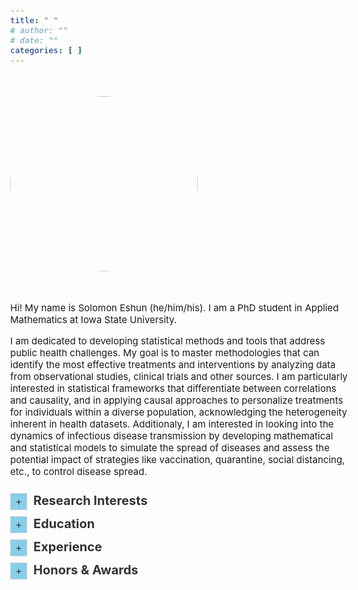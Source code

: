 ```yaml
---
title: " "
# author: ""
# date: ""
categories: [ ]
---
```


<br>



<style>
.circle-img {
  border-radius: 50%;
  width: 300px;
  height: 280px;
  object-fit: cover;
}
body {
    font-size: 15px;
}
.justify-text {
  text-align: justify;
  text-justify: inter-word;
}
details {
  position: relative;
}
details > summary {
  color: #333333;
  font-size: 24px;
  list-style: none;
  cursor: pointer;
  outline: none;
}
details > summary::-webkit-details-marker {
  display: none; 
}
details > summary:before {
  content: "+";
  display: inline-block;
  width: 25px; 
  height: 25px;
  line-height: 25px;
  text-align: center;
  background: #87CEEB; 
  border: 1px solid #ccc;
  margin-right: 10px;
  font-size: 16px;
}
details[open] > summary:before {
  content: "−";
}
</style>

![](imgs/self1.JPG){.circle-img}

<br>

Hi! My name is Solomon Eshun (he/him/his). I am a PhD student in Applied Mathematics at Iowa State University.

I am dedicated to developing statistical methods and tools that address public health challenges. My goal is to master methodologies that can identify the most effective treatments and interventions by analyzing data from observational studies, clinical trials and other sources. I am particularly interested in statistical frameworks that differentiate between correlations and causality, and in applying causal approaches to personalize treatments for individuals within a diverse population, acknowledging the heterogeneity inherent in health datasets. Additionaly, I am interested in looking into the dynamics of infectious disease transmission by developing mathematical and statistical models to simulate the spread of diseases and assess the potential impact of strategies like vaccination, quarantine, social distancing, etc., to control disease spread. 



<div style="height: 10px;"></div>

```{=html}
<details>
<summary style="color: #333333; font-size: 20px;"><strong>Research Interests</strong></summary>
<div style="height: 10px;"></div>
<ul>
    <li>
        Causal Inference
    </li> <div style="height: 10px;"></div>
    <li>
        Precision Medicine
    </li><div style="height: 10px;"></div>
    <li>
        Infectious Disease Modeling
    </li>
</ul>
</details>
```

<div style="height: 10px;"></div>

```{=html}
<details>
<summary style="color: #333333; font-size: 20px;"><strong>Education</strong></summary>
<div style="height: 10px;"></div>
<ul>
    <li>
        <strong>PhD (Student) in Applied Mathematics</strong><br>
        Iowa State University, Ames, 2023 - 2024
    </li> <div style="height: 10px;"></div>
    <li>
        <strong>MS in Applied Statistics & Data Science</strong><br>
        University of Texas Rio Grande Valley (UTRGV), Edinburg, 2023
    </li><div style="height: 10px;"></div>
    <li>
        <strong>BS in Mathematics</strong><br>
        University of Mines and Technology (UMaT), Ghana, 2020
    </li>
</ul>
</details>
```

<div style="height: 10px;"></div>

<!-- ![[Causality for Machine Learning](https://ff13.fastforwardlabs.com/)](imgs/whatif.png)  -->


```{=html}
<details>
<summary style="color: #333333; font-size: 20px;"><strong>Experience</strong></summary>
<div style="height: 10px;"></div>
<ul>
    <li>
        Graduate Research Assistant, .......... (08/2024 - Present)
    </li> <div style="height: 10px;"></div>
    <li>
        Graduate Fellow, Data Science for the Public Good, Iowa State (05/2024 - 07/2024)
    </li><div style="height: 10px;"></div>
    <li>
        Graduate Teaching Assistant, Department of Mathematics, Iowa State (08/2023 - 05/2023)
    </li>
    </li><div style="height: 10px;"></div>
    <li>
        Sustainability Research Fellow, Office for Sustainability, UTRGV (08/2022 - 05/2023)
    </li>    </li><div style="height: 10px;"></div>
    <li>
        Graduate Teaching Assistant, School of Mathematical & Statistical Sciences, UTRGV (08/2021 - 05/2023)
    </li>    </li><div style="height: 10px;"></div>
    <li>
        Computational Science Intern, Los Alamos National Lab, Los Alamos, NM (05/2022 - 08/2022)
    </li>    </li><div style="height: 10px;"></div>
    <li>
        Teaching Assistant, Department of Mathematical Sciences, UMaT (09/2020 - 08/2021)
    </li>
        </li><div style="height: 10px;"></div>
    <li>
        Data Production Intern, Ghana Statistical Service, Accra (05/2019 - 08/2019)
    </li>
</ul>
</details>
```

<div style="height: 10px;"></div>



```{=html}
<details>
<summary style="color: #333333; font-size: 20px;"><strong>Honors & Awards</strong></summary>
<div style="height: 10px;"></div>
<ul>
    <li>
        The Cole, 1958 & Green Scholarships, 2024.
    </li>
    <div style="height: 10px;"></div>
    <li>
        Travel Award, Department of Mathematics, Iowa State University, 2023.
    </li>
    <div style="height: 10px;"></div>
    <li>
        Certificate of Excellence in Sustainable Development Graduate Research, UTRGV, 2023.
    </li>
    <div style="height: 10px;"></div>
    <li>
        UTRGV Applied Statistics & Data Science Outstanding M.S. Thesis Award, 2023.
    </li>
    <div style="height: 10px;"></div>
    <li>
        Poster Award, SIPCE 2<sup>nd</sup> Annual Conference for Interdisciplinary Research, UTRGV, 2023.
    </li>
    <div style="height: 10px;"></div>
    <li>
        Sustainability Research Fellowship, Office for Sustainability, UTRGV, 2022.
    </li>
    <div style="height: 10px;"></div>
    <li>
        Burkhart Endowed Scholarship, School of Mathematical & Statistical Sciences, UTRGV, 2022.
    </li>
    <div style="height: 10px;"></div>
    <li>
        Joseph Wiener Math Scholarship, School of Mathematical & Statistical Sciences, UTRGV, 2022.
    </li>
    <div style="height: 10px;"></div>
    <li>
        Vice Chancellor's Overall Best Graduating Student, University of Mines & Technology, 2020.
    </li>
    <div style="height: 10px;"></div>
    <li>
        Best Graduating Student, Faculty of Engineering, University of Mines & Technology, 2020.
    </li>
    <div style="height: 10px;"></div>
    <li>
        Best Student, Department of Mathematical Sciences, University of Mines & Technology, 2020.
    </li>
</ul>
</details>
```










